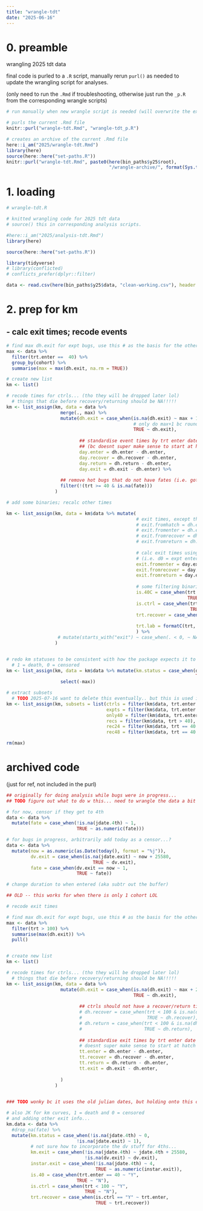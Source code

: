 ```yaml
---
title: "wrangle-tdt"
date: "2025-06-16"
---
```


# 0. preamble

wrangling 2025 tdt data

final code is purled to a `.R` script, manually rerun `purl()` as needed to update the wrangling script for analyses.

(only need to run the `.Rmd` if troubleshooting, otherwise just run the `_p.R` from the corresponding wrangle scripts)

```r
# run manually when new wrangle script is needed (will overwrite the existing .R)

# purls the current .Rmd file
knitr::purl("wrangle-tdt.Rmd", "wrangle-tdt_p.R")

# creates an archive of the current .Rmd file
here::i_am("2025/wrangle-tdt.Rmd")
library(here)
source(here::here("set-paths.R"))
knitr::purl("wrangle-tdt.Rmd", paste0(here(bin_paths$y25$root), 
                                      "/wrangle-archive/", format(Sys.time(), "%y%m%d"), "_wrangle-tdt_p.R"))
```


# 1. loading

```r
# wrangle-tdt.R

# knitted wrangling code for 2025 tdt data
# source() this in corresponding analysis scripts.
```

```r
#here::i_am("2025/analysis-tdt.Rmd")
library(here)

source(here::here("set-paths.R"))

library(tidyverse)
# library(conflicted)
# conflicts_prefer(dplyr::filter)
```

```r
data <- read.csv(here(bin_paths$y25$data, "clean-working.csv"), header = TRUE)
```

# 2. prep for km

## - calc exit times; recode events

```r
# find max dh.exit for expt bugs, use this # as the basis for the others (add +1 to it?)
max <- data %>%
  filter(trt.enter ==  40) %>%
  group_by(cohort) %>%
  summarise(max = max(dh.exit, na.rm = TRUE))

# create new list
km <- list()

# recode times for ctrls... (tho they will be dropped later lol)
  # things that die before recovery/returning should be NA!!!!!
km <- list_assign(km, data = data %>%
                    merge(., max) %>%
                    mutate(dh.exit = case_when(is.na(dh.exit) ~ max + 1, 
                                               # only do max+1 bc round B ctrls were culled after +1 day
                                               TRUE ~ dh.exit), 
                           
                           ## standardise event times by trt enter date 
                           ## (bc doesnt super make sense to start at hatch date..)
                           day.enter = dh.enter - dh.enter,
                           day.recover = dh.recover - dh.enter,
                           day.return = dh.return - dh.enter,
                           day.exit = dh.exit - dh.enter) %>%
                    
                    ## remove hot bugs that do not have fates (i.e. got lost or sth/in progress)
                    filter(!(trt >= 40 & is.na(fate)))
                  )

```

```r
# add some binaries; recalc other times

km <- list_assign(km, data = km$data %>% mutate(
                                                # exit times, except this doesnt make sense lol... recalc w tt.times?
                                                # exit.fromhatch = dh.exit - dh.hatch,
                                                # exit.fromenter = dh.exit - dh.enter,
                                                # exit.fromrecover = dh.exit - dh.recover,
                                                # exit.fromreturn = dh.exit - dh.return,
                                                
                                                # calc exit times using days standardised by expt enter date
                                                # (i.e. d0 = expt enter date)
                                                exit.fromenter = day.exit - day.enter,
                                                exit.fromrecover = day.exit - day.recover,
                                                exit.fromreturn = day.exit - day.return,
                                                
                                                # some filtering binaries and labels
                                                is.40C = case_when(trt.enter == 40 ~ "Y",
                                                                   TRUE ~ "N"),
                                                is.ctrl = case_when(trt < 100 ~ "Y",
                                                                    TRUE ~ "N"),
                                                trt.recover = case_when(is.na(trt.recover) ~ trt.enter,
                                                                        TRUE ~ trt.recover),
                                                trt.lab = formatC(trt, width = 3, flag = "0")
                                                ) %>%
                   # mutate(starts_with("exit") ~ case_when(. < 0, ~ NA_real_)) ## WIP
                  )


# redo km statuses to be consistent with how the package expects it to be coded
  # 1 = death, 0 = censored
km <- list_assign(km, data = km$data %>% mutate(km.status = case_when(dh.exit > max ~ 0,
                                                                      TRUE ~ 1)) %>%
                    select(-max))

# extract subsets
  # TODO 2025-07-16 want to delete this eventually.. but this is used in cohort A analyses
km <- list_assign(km, subsets = list(ctrls = filter(km$data, trt.enter == trt.recover),
                                     expts = filter(km$data, trt.enter != trt.recover),
                                     only40 = filter(km$data, trt.enter == 40),
                                     recs = filter(km$data, trt > 40),
                                     rec24 = filter(km$data, trt == 40 | trt.duration == 24),
                                     rec48 = filter(km$data, trt == 40 | trt.duration == 48)))


```

```r
rm(max)
```

# archived code 

(just for ref, not included in the purl)

```r
## originally for doing analysis while bugs were in progress...
## TODO figure out what to do w this... need to wrangle the data a bit tho (see below section)

# for now, censor if they get to 4th
data <- data %>%
  mutate(fate = case_when(!is.na(jdate.4th) ~ 1,
                          TRUE ~ as.numeric(fate)))

# for bugs in progress, arbitrarily add today as a censor...?
data <- data %>%
  mutate(now = as.numeric(as.Date(today(), format = "%j")),
         dv.exit = case_when(is.na(jdate.exit) ~ now + 25580,
                                TRUE ~ dv.exit),
         fate = case_when(dv.exit == now ~ 1,
                          TRUE ~ fate))

# change duration to when entered (aka subtr out the buffer)
```

```r
## OLD -- this works for when there is only 1 cohort LOL

# recode exit times

# find max dh.exit for expt bugs, use this # as the basis for the others (add +1 to it?)
max <- data %>%
  filter(trt > 100) %>%
  summarise(max(dh.exit)) %>%
  pull()


# create new list
km <- list()

# recode times for ctrls... (tho they will be dropped later lol)
  # things that die before recovery/returning should be NA!!!!!
km <- list_assign(km, data = data %>%
                    mutate(dh.exit = case_when(is.na(dh.exit) ~ max + 2, 
                                               TRUE ~ dh.exit),
                           
                           ## ctrls should not have a recover/return time lol
                           # dh.recover = case_when(trt < 100 & is.na(dh.recover) ~ dh.enter,
                           #                        TRUE ~ dh.recover),
                           # dh.return = case_when(trt < 100 & is.na(dh.return) ~ dh.enter,
                           #                       TRUE ~ dh.return),
                           
                           ## standardise exit times by trt enter date (enter date = d0)
                           # doesnt super make sense to start at hatch date..
                           tt.enter = dh.enter - dh.enter,
                           tt.recover = dh.recover - dh.enter,
                           tt.return = dh.return - dh.enter,
                           tt.exit = dh.exit - dh.enter,
                           
                    )
                  )
  
```

```r

### TODO wonky bc it uses the old julian dates, but holding onto this cuz just in case but otherwise rewritten above

# also JK for km curves, 1 = death and 0 = censored
# and adding other exit info...
km.data <- data %>% 
  #drop_na(fate) %>%
  mutate(km.status = case_when(!is.na(jdate.4th) ~ 0,
                          !is.na(jdate.exit) ~ 1),
         # not sure how to incorporate the dv stuff for 4ths...
         km.exit = case_when(!is.na(jdate.4th) ~ jdate.4th + 25580,
                             !is.na(dv.exit) ~ dv.exit),
         instar.exit = case_when(!is.na(jdate.4th) ~ 4,
                                 TRUE ~ as.numeric(instar.exit)),
         is.40 = case_when(trt.enter == 40 ~ "Y",
                          TRUE ~ "N"),
         is.ctrl = case_when(trt < 100 ~ "Y",
                             TRUE ~ "N"),
         trt.recover = case_when(is.ctrl == "Y" ~ trt.enter,
                                 TRUE ~ trt.recover))
```



